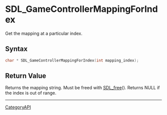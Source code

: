 = SDL_GameControllerMappingForIndex =

Get the mapping at a particular index.

== Syntax ==

<syntaxhighlight lang='c'>
char * SDL_GameControllerMappingForIndex(int mapping_index);
</syntaxhighlight>

== Return Value ==

Returns the mapping string. Must be freed with [[SDL_free]](). Returns NULL
if the index is out of range.

----
[[CategoryAPI]]


